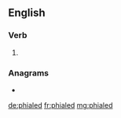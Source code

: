 ==English==

===Verb===
{{head|en|verb form}}

# {{en-past of|phial}}

===Anagrams===
* {{l|en|helipad}}

[[de:phialed]]
[[fr:phialed]]
[[mg:phialed]]